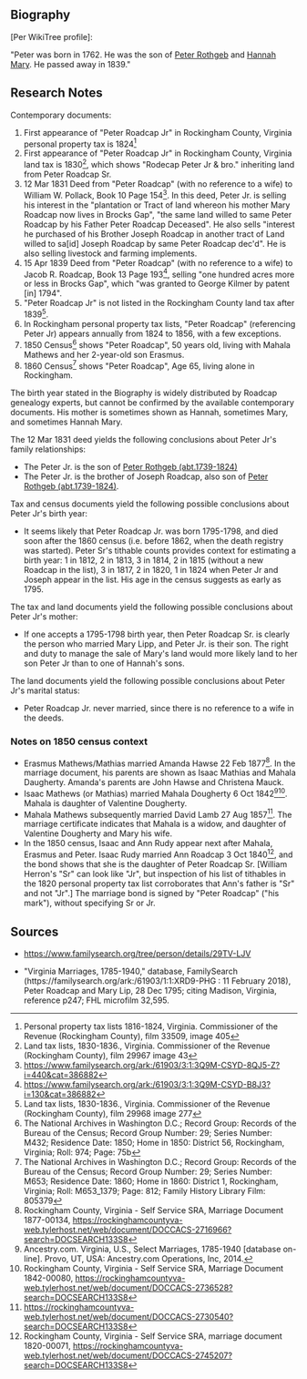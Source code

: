 == Biography ==
[Per WikiTree profile]:

"Peter was born in 1762. He was the son of [[Rothgeb-117|Peter Rothgeb]] and [[Mary-1533|Hannah Mary]].  He passed away in 1839."

== Research Notes ==

Contemporary documents:
# First appearance of "Peter Roadcap Jr" in Rockingham County, Virginia personal property tax is 1824<ref>Personal property tax lists 1816-1824, Virginia. Commissioner of the Revenue (Rockingham County), film 33509, image 405</ref>
# First appearance of "Peter Roadcap Jr" in Rockingham County, Virginia land tax is 1830<ref>Land tax lists, 1830-1836., Virginia. Commissioner of the Revenue (Rockingham County), film 29967 image 43</ref>, which shows "Rodecap Peter Jr & bro." inheriting land from Peter Roadcap Sr.
# 12 Mar 1831 Deed from "Peter Roadcap" (with no reference to a wife) to William W. Pollack, Book 10 Page 154<ref>https://www.familysearch.org/ark:/61903/3:1:3Q9M-CSYD-8QJ5-Z?i=440&cat=386882</ref>.  In this deed, Peter Jr. is selling his interest in the "plantation or Tract of land whereon his mother Mary Roadcap now lives in Brocks Gap", "the same land willed to same Peter Roadcap by his Father Peter Roadcap Deceased".  He also sells "interest he purchased of his Brother Joseph Roadcap in another tract of Land willed to sa[id] Joseph Roadcap by same Peter Roadcap dec'd".  He is also selling livestock and farming implements.
# 15 Apr 1839 Deed from "Peter Roadcap" (with no reference to a wife) to Jacob R. Roadcap, Book 13 Page 193<ref>https://www.familysearch.org/ark:/61903/3:1:3Q9M-CSYD-B8J3?i=130&cat=386882</ref>, selling "one hundred acres more or less in Brocks Gap", which "was granted to George Kilmer by patent [in] 1794".
# "Peter Roadcap Jr" is not listed in the Rockingham County land tax after 1839<ref>Land tax lists, 1830-1836., Virginia. Commissioner of the Revenue (Rockingham County), film 29968 image 277</ref>.
# In Rockingham personal property tax lists, "Peter Roadcap" (referencing Peter Jr) appears annually from 1824 to 1856, with a few exceptions.
# 1850 Census<ref>The National Archives in Washington D.C.; Record Group: Records of the Bureau of the Census; Record Group Number: 29; Series Number: M432; Residence Date: 1850; Home in 1850: District 56, Rockingham, Virginia; Roll: 974; Page: 75b</ref> shows "Peter Roadcap", 50 years old, living with Mahala Mathews and her 2-year-old son Erasmus.
# 1860 Census<ref>The National Archives in Washington D.C.; Record Group: Records of the Bureau of the Census; Record Group Number: 29; Series Number: M653; Residence Date: 1860; Home in 1860: District 1, Rockingham, Virginia; Roll: M653_1379; Page: 812; Family History Library Film: 805379</ref> shows "Peter Roadcap", Age 65, living alone in Rockingham.

The birth year stated in the Biography is widely distributed by Roadcap genealogy experts, but cannot be confirmed by the available contemporary documents.  His mother is sometimes shown as Hannah, sometimes Mary, and sometimes Hannah Mary.

The 12 Mar 1831 deed yields the following conclusions about Peter Jr's family relationships:
* The Peter Jr. is the son of [[Rothgeb-117|Peter Rothgeb (abt.1739-1824)]]
* The Peter Jr. is the brother of Joseph Roadcap, also son of [[Rothgeb-117|Peter Rothgeb (abt.1739-1824)]].

Tax and census documents yield the following possible conclusions about Peter Jr's birth year:
* It seems likely that Peter Roadcap Jr. was born 1795-1798, and died soon after the 1860 census (i.e. before 1862, when the death registry was started).  Peter Sr's tithable counts provides context for estimating a birth year: 1 in 1812, 2 in 1813, 3 in 1814, 2 in 1815 (without a new Roadcap in the list), 3 in 1817, 2 in 1820, 1 in 1824 when Peter Jr and Joseph appear in the list.  His age in the census suggests as early as 1795.

The tax and land documents yield the following possible conclusions about Peter Jr's mother:
* If one accepts a 1795-1798 birth year, then Peter Roadcap Sr. is clearly the person who married Mary Lipp, and Peter Jr. is their son.  The right and duty to manage the sale of Mary's land would more likely land to her son Peter Jr than to one of Hannah's sons.

The land documents yield the following possible conclusions about Peter Jr's marital status:
* Peter Roadcap Jr. never married, since there is no reference to a wife in the deeds.

=== Notes on 1850 census context ===
* Erasmus Mathews/Mathias married Amanda Hawse 22 Feb 1877<ref>Rockingham County, Virginia - Self Service SRA, Marriage Document 1877-00134, https://rockinghamcountyva-web.tylerhost.net/web/document/DOCCACS-2716966?search=DOCSEARCH133S8</ref>.  In the marriage document, his parents are shown as Isaac Mathias and Mahala Daugherty.  Amanda's parents are John Hawse and Christena Mauck.
* Isaac Mathews (or Mathias) married Mahala Dougherty 6 Oct 1842<ref>Ancestry.com. Virginia, U.S., Select Marriages, 1785-1940 [database on-line]. Provo, UT, USA: Ancestry.com Operations, Inc, 2014.</ref><ref>Rockingham County, Virginia - Self Service SRA, Marriage Document 1842-00080, https://rockinghamcountyva-web.tylerhost.net/web/document/DOCCACS-2736528?search=DOCSEARCH133S8</ref>.  Mahala is daughter of Valentine Dougherty.
* Mahala Mathews subsequently married David Lamb 27 Aug 1857<ref>https://rockinghamcountyva-web.tylerhost.net/web/document/DOCCACS-2730540?search=DOCSEARCH133S8</ref>.  The marriage certificate indicates that Mahala is a widow, and daughter of Valentine Dougherty and Mary his wife.
* In the 1850 census, Isaac and Ann Rudy appear next after Mahala, Erasmus and Peter.  Isaac Rudy married Ann Roadcap 3 Oct 1840<ref>Rockingham County, Virginia - Self Service SRA, marriage document 1820-00071, https://rockinghamcountyva-web.tylerhost.net/web/document/DOCCACS-2745207?search=DOCSEARCH133S8</ref>, and the bond shows that she is the daughter of Peter Roadcap Sr.  [William Herron's "Sr" can look like "Jr", but inspection of his list of tithables in the 1820 personal property tax list corroborates that Ann's father is "Sr" and not "Jr".]  The marriage bond is signed by "Peter Roadcap" ("his mark"), without specifying Sr or Jr.


== Sources ==
* https://www.familysearch.org/tree/person/details/29TV-LJV

* "Virginia Marriages, 1785-1940," database, FamilySearch (https://familysearch.org/ark:/61903/1:1:XRD9-PHG : 11 February 2018), Peter Roadcap and Mary Lip, 28 Dec 1795; citing Madison, Virginia, reference p247; FHL microfilm 32,595.

<references />